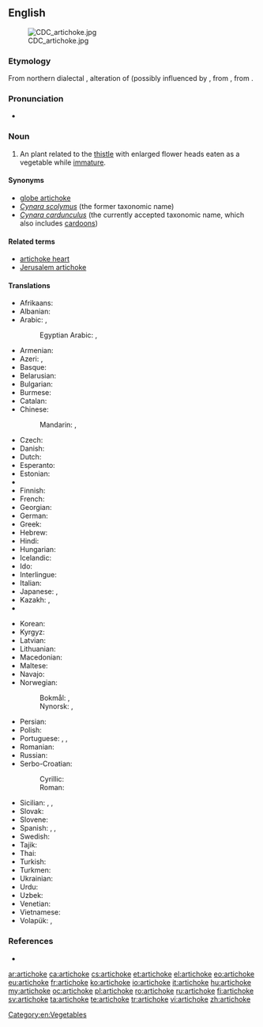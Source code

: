==English==
{{wikipedia}}
[[Image:CDC_artichoke.jpg|right]]

===Etymology===
From northern {{etyl|it}} dialectal {{term|articiocco}}, alteration of {{term|arcicioffo}} (possibly influenced by {{term|ciocco||stump}}, from {{etyl|osp}} {{term|alcarchofa}}, from {{etyl|ar}} {{term|قرشوف|القرشوف|artichoke|tr=al-qaršūf|sc=Arab}}.

===Pronunciation===
* {{audio|en-us-artichoke.ogg|Audio (US)}}

===Noun===
{{en-noun}}

# An plant related to the [[thistle]] with enlarged flower heads eaten as a vegetable while [[immature]].

====Synonyms====
* [[globe artichoke]]
* ''[[Cynara scolymus]]'' (the former taxonomic name)
* ''[[Cynara cardunculus]]'' (the currently accepted taxonomic name, which also includes [[cardoon]]s)

====Related terms====
* [[artichoke heart]]
* [[Jerusalem artichoke]]

====Translations====
{{trans-top|''Vegetable''}}
* Afrikaans: {{t-|af|artisjok}}
* Albanian: {{t|sq|angjinarja}}
* Arabic: {{t-|ar|خرشوف|m|alt=خُرْشوف|tr=xuršūf}}, {{t|ar|الأرضي شوكي|m|tr=al-ʾarḍi šawkī|sc=Arab}}
*: Egyptian Arabic: {{tø|arz|خرشوفة|f|tr=xaršufa|sc=Arab}}, {{tø|arz|خرشوف|m|p|tr=xaršuf|sc=Arab}}
* Armenian: {{t|hy|կանկար|tr=kankar|sc=Armn}}
* Azeri: {{t-|az|artişok}}, {{t|az|ənginar}}
* Basque: {{t-|eu|orburu}}
* Belarusian: {{t|be|артышок|m|tr=artyšók|sc=Cyrl}}
* Bulgarian: {{t-|bg|артишок|m|tr=artišók|sc=Cyrl}}
* Burmese: {{t|my|ပဲပိုးတီ|tr=pe: pou: di|sc=Mymr}}
* Catalan: {{t-|ca|carxofera|f}}
* Chinese:
*: Mandarin: {{t|cmn|洋薊|sc=Hani}}, {{t|cmn|洋蓟|tr=yángjì|sc=Hani}}
* Czech: {{t+|cs|artyčok|m}}
* Danish: {{t-|da|artiskok}}
* Dutch: {{t+|nl|artisjok|m}}
* Esperanto: {{t-|eo|artiŝoko}}
* Estonian: {{t-|et|artišokk}}
* {{trreq|fo}}
* Finnish: {{t+|fi|latva-artisokka}}
* French: {{t+|fr|artichaut|m}}
* Georgian: {{t|ka|არტიშოკი|tr=artišoki|sc=Geor}}
* German: {{t+|de|Artischocke|f}}
* Greek: {{t+|el|αγκινάρα|f|tr=aginara}}
* Hebrew: {{t+|he|ארטישוק|m|tr=artishok}}
* Hindi: {{t|hi|आटिचोक|tr=āṭicok|sc=Deva}}
* Hungarian: {{t+|hu|articsóka}}
* Icelandic: {{t-|is|ætiþistill}}
* Ido: {{t|io|artichoko}}
* Interlingue: {{t|ie|artichoc}}
* Italian: {{t+|it|carciofo|m}}
* Japanese: {{t-|ja|朝鮮薊|tr=chōsen azami|sc=Jpan}} {{qualifier|Korean thistle}}, {{t+|ja|アーティチョーク|tr=ātichōku|sc=Jpan}}
* Kazakh: {{t|kk|бөрікгүл|tr=börikgül|sc=Cyrl}}, {{t|kk|артишок|tr=artïşok|sc=Cyrl}}
* {{trreq|km}}
{{trans-mid}}
* Korean: {{t|ko|아티초크|tr=atichokeu|sc=Kore}}
* Kyrgyz: {{t|ky|артишок|tr=artişok|sc=Cyrl}}
* Latvian: {{t|lv|artišoks|m}}
* Lithuanian: {{t|lt|artišokas|m}}
* Macedonian: {{t-|mk|артичока|m|tr=artičóka}}
* Maltese: {{t-|mt|qaqoċċa|f}}
* Navajo: {{tø|nv|azeeʼ hókániitsoh daadánígíí}}
* Norwegian:
*: Bokmål: {{t+|no|artisjokk|m}}, {{t-|no|artiskokk|m}}
*: Nynorsk: {{t-|nn|artisjokk|m}}, {{t-|nn|artiskokk|m}}
* Persian: {{t|fa|کنگر فرنگی|tr=kangar-e-farangi|sc=fa-Arab}}
* Polish: {{t+|pl|karczoch|m}}
* Portuguese: {{t+|pt|alcachofra|f}}, {{t-|pt|alcachofra de comer|f}}, {{t-|pt|alcachofra hortense|f}}
* Romanian: {{t+|ro|anghinare|f}}
* Russian: {{t+|ru|артишок|m|tr=artišók}}
* Serbo-Croatian:
*: Cyrillic: {{t-|sh|артичока|f}}
*: Roman: {{t-|sh|artičoka|f}}
* Sicilian: {{t+|scn|cacocciùlu|m}}, {{t+|scn|cacocciùla|f}}, {{t-|scn|caccioffula|f}}
* Slovak: {{t|sk|artyčok|m}}
* Slovene: {{t+|sl|artičoka|f}}
* Spanish: {{t+|es|alcachofa|f}}, {{t-|es|alcaucil|m}} {{qualifier|Argentina|Southern Spain}}, {{t-|es|alcacil|m}} {{qualifier|Southeastern Spain}}
* Swedish: {{t+|sv|kronärtskocka}}
* Tajik: {{t|tg|анганор|tr=anganor|sc=Cyrl}}
* Thai: {{t-|th|อาติโช๊ค|tr=aa dtì chóhk}}
* Turkish: {{t+|tr|enginar}}
* Turkmen: {{t|tk|artişok}}
* Ukrainian: {{t+|uk|артишок|m|tr=artyšók|sc=Cyrl}}
* Urdu: {{t|ur|اٹچوك|tr=āṭicok|sc=ur-Arab}}
* Uzbek: {{t|uz|artishok}}
* Venetian: {{tø|vec|articioco|m}}
* Vietnamese: {{t-|vi|atisô}}
* Volapük: {{t+|vo|tijod}}, {{qualifier|older term}} {{t-|vo|tijep}}
{{trans-bottom}}

===References===
* {{R:BBS}}

[[Category:en:Vegetables]]

[[ar:artichoke]]
[[ca:artichoke]]
[[cs:artichoke]]
[[et:artichoke]]
[[el:artichoke]]
[[eo:artichoke]]
[[eu:artichoke]]
[[fr:artichoke]]
[[ko:artichoke]]
[[io:artichoke]]
[[it:artichoke]]
[[hu:artichoke]]
[[my:artichoke]]
[[oc:artichoke]]
[[pl:artichoke]]
[[ro:artichoke]]
[[ru:artichoke]]
[[fi:artichoke]]
[[sv:artichoke]]
[[ta:artichoke]]
[[te:artichoke]]
[[tr:artichoke]]
[[vi:artichoke]]
[[zh:artichoke]]